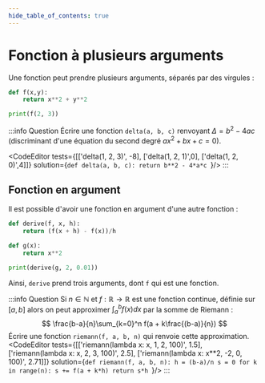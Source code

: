 ```yaml
--- 
hide_table_of_contents: true
---
```



# Fonction à plusieurs arguments

Une fonction peut prendre plusieurs arguments, séparés par des virgules :

```python
def f(x,y):
    return x**2 + y**2

print(f(2, 3))
```

:::info Question
Écrire une fonction `delta(a, b, c)` renvoyant $\Delta = b^2 - 4ac$ (discriminant d'une équation du second degré $ax^2+bx+c=0$).

<CodeEditor
    tests={[['delta(1, 2, 3)', -8], ['delta(1, 2, 1)',0], ['delta(1, 2, 0)',4]]}
    solution={`def delta(a, b, c):
    return b**2 - 4*a*c
`}/>
:::

## Fonction en argument

Il est possible d'avoir une fonction en argument d'une autre fonction :

```python
def derive(f, x, h):
    return (f(x + h) - f(x))/h

def g(x):
    return x**2

print(derive(g, 2, 0.01))
```
Ainsi, `derive` prend trois arguments, dont `f` qui est une fonction.  

:::info Question
Si $n\in\mathbb{N}$ et $f : \mathbb{R} \to \mathbb{R}$ est une fonction continue, définie sur $[a,b]$ alors on peut approximer $\int_a^b f(x) dx$ par la somme de Riemann : 
$$
    \frac{b-a}{n}\sum_{k=0}^n f(a + k\frac{(b-a)}{n})
$$
Écrire une fonction `riemann(f, a, b, n)` qui renvoie cette approximation.
<CodeEditor
    tests={[['riemann(lambda x: x, 1, 2, 100)', 1.5], ['riemann(lambda x: x, 2, 3, 100)', 2.5], ['riemann(lambda x: x**2, -2, 0, 100)', 2.71]]}
    solution={`def riemann(f, a, b, n):
    h = (b-a)/n
    s = 0
    for k in range(n):
        s += f(a + k*h)
    return s*h
`}/>
:::
